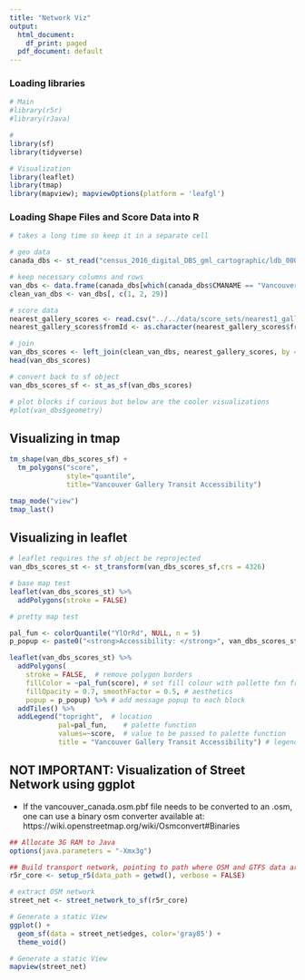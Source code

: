 ```yaml
---
title: "Network Viz"
output:
  html_document:
    df_print: paged
  pdf_document: default
---
```


### Loading libraries
```r

# Main
#library(r5r)
#library(rJava)

# 
library(sf)
library(tidyverse)

# Visualization
library(leaflet)
library(tmap)
library(mapview); mapviewOptions(platform = 'leafgl')


```






### Loading Shape Files and Score Data into R

```r
# takes a long time so keep it in a separate cell

# geo data
canada_dbs <- st_read("census_2016_digital_DBS_gml_cartographic/ldb_000b16g_e.gml")
```


```r
# keep necessary columns and rows
van_dbs <- data.frame(canada_dbs[which(canada_dbs$CMANAME == "Vancouver"), ])
clean_van_dbs <- van_dbs[, c(1, 2, 29)]

# score data
nearest_gallery_scores <- read.csv("../../data/score_sets/nearest1_gallery_scores.csv")
nearest_gallery_scores$fromId <- as.character(nearest_gallery_scores$fromId)

# join
van_dbs_scores <- left_join(clean_van_dbs, nearest_gallery_scores, by = c('DBUID' = 'fromId'))
head(van_dbs_scores)

# convert back to sf object
van_dbs_scores_sf <- st_as_sf(van_dbs_scores)

# plot blocks if curious but below are the cooler visualizations
#plot(van_dbs$geometry)


```

## Visualizing in tmap

```r
tm_shape(van_dbs_scores_sf) +
  tm_polygons("score", 
              style="quantile", 
              title="Vancouver Gallery Transit Accessibility")

tmap_mode("view")
tmap_last()
```

## Visualizing in leaflet

```r

# leaflet requires the sf object be reprojected
van_dbs_scores_st <- st_transform(van_dbs_scores_sf,crs = 4326)

# base map test
leaflet(van_dbs_scores_st) %>%
  addPolygons(stroke = FALSE)
```


```r
# pretty map test

pal_fun <- colorQuantile("YlOrRd", NULL, n = 5)
p_popup <- paste0("<strong>Accessibility: </strong>", van_dbs_scores_st$score)

leaflet(van_dbs_scores_st) %>%
  addPolygons(
    stroke = FALSE,  # remove polygon borders
    fillColor = ~pal_fun(score), # set fill colour with pallette fxn from aboc
    fillOpacity = 0.7, smoothFactor = 0.5, # aesthetics
    popup = p_popup) %>% # add message popup to each block
  addTiles() %>%
  addLegend("topright",  # location
            pal=pal_fun,    # palette function
            values=~score,  # value to be passed to palette function
            title = "Vancouver Gallery Transit Accessibility") # legend title
```



## NOT IMPORTANT: Visualization of Street Network using ggplot

- If the vancouver_canada.osm.pbf file needs to be converted to an .osm, one can use a binary osm converter available at: https://wiki.openstreetmap.org/wiki/Osmconvert#Binaries

```r
## Allocate 3G RAM to Java
options(java.parameters = "-Xmx3g")

## Build transport network, pointing to path where OSM and GTFS data are located
r5r_core <- setup_r5(data_path = getwd(), verbose = FALSE)

# extract OSM network
street_net <- street_network_to_sf(r5r_core)

# Generate a static View
ggplot() +
  geom_sf(data = street_net$edges, color='gray85') +
  theme_void()

# Generate a static View
mapview(street_net)
```





